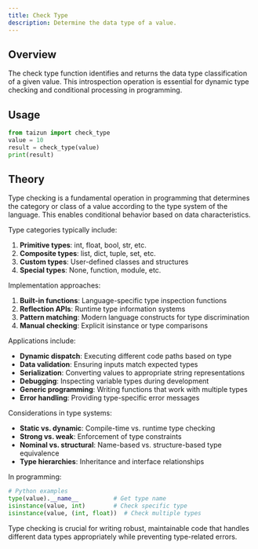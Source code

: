 ```yaml
---
title: Check Type
description: Determine the data type of a value.
---
```


## Overview

The check type function identifies and returns the data type classification of a given value. This introspection operation is essential for dynamic type checking and conditional processing in programming.

## Usage

```python
from taizun import check_type
value = 10
result = check_type(value)
print(result)
```

## Theory

Type checking is a fundamental operation in programming that determines the category or class of a value according to the type system of the language. This enables conditional behavior based on data characteristics.

Type categories typically include:
1. **Primitive types**: int, float, bool, str, etc.
2. **Composite types**: list, dict, tuple, set, etc.
3. **Custom types**: User-defined classes and structures
4. **Special types**: None, function, module, etc.

Implementation approaches:
1. **Built-in functions**: Language-specific type inspection functions
2. **Reflection APIs**: Runtime type information systems
3. **Pattern matching**: Modern language constructs for type discrimination
4. **Manual checking**: Explicit isinstance or type comparisons

Applications include:
- **Dynamic dispatch**: Executing different code paths based on type
- **Data validation**: Ensuring inputs match expected types
- **Serialization**: Converting values to appropriate string representations
- **Debugging**: Inspecting variable types during development
- **Generic programming**: Writing functions that work with multiple types
- **Error handling**: Providing type-specific error messages

Considerations in type systems:
- **Static vs. dynamic**: Compile-time vs. runtime type checking
- **Strong vs. weak**: Enforcement of type constraints
- **Nominal vs. structural**: Name-based vs. structure-based type equivalence
- **Type hierarchies**: Inheritance and interface relationships

In programming:
```python
# Python examples
type(value).__name__          # Get type name
isinstance(value, int)        # Check specific type
isinstance(value, (int, float))  # Check multiple types
```

Type checking is crucial for writing robust, maintainable code that handles different data types appropriately while preventing type-related errors.